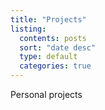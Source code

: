 ```yaml
---
title: "Projects"
listing:
  contents: posts
  sort: "date desc"
  type: default
  categories: true
---
```


Personal projects